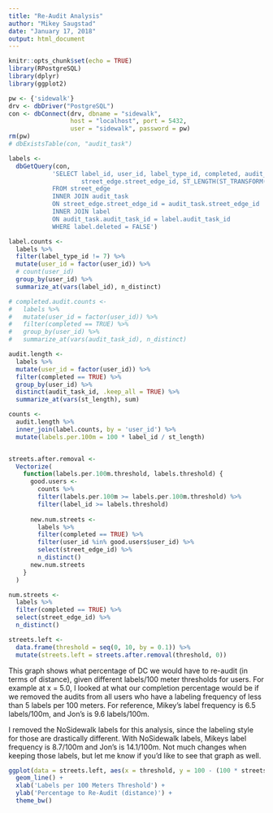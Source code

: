 ```yaml
---
title: "Re-Audit Analysis"
author: "Mikey Saugstad"
date: "January 17, 2018"
output: html_document
---
```


```r
knitr::opts_chunk$set(echo = TRUE)
library(RPostgreSQL)
library(dplyr)
library(ggplot2)
```

```r
pw <- {'sidewalk'}
drv <- dbDriver("PostgreSQL")
con <- dbConnect(drv, dbname = "sidewalk",
                 host = "localhost", port = 5432,
                 user = "sidewalk", password = pw)
rm(pw)
# dbExistsTable(con, "audit_task")
```


```r
labels <-
  dbGetQuery(con,
            'SELECT label_id, user_id, label_type_id, completed, audit_task.audit_task_id,
                    street_edge.street_edge_id, ST_LENGTH(ST_TRANSFORM(geom,26918))
            FROM street_edge
            INNER JOIN audit_task
            ON street_edge.street_edge_id = audit_task.street_edge_id
            INNER JOIN label 
            ON audit_task.audit_task_id = label.audit_task_id
            WHERE label.deleted = FALSE')
```

```r
label.counts <-
  labels %>%
  filter(label_type_id != 7) %>%
  mutate(user_id = factor(user_id)) %>%
  # count(user_id)
  group_by(user_id) %>%
  summarize_at(vars(label_id), n_distinct)

# completed.audit.counts <-
#   labels %>%
#   mutate(user_id = factor(user_id)) %>%
#   filter(completed == TRUE) %>%
#   group_by(user_id) %>%
#   summarize_at(vars(audit_task_id), n_distinct)

audit.length <-
  labels %>%
  mutate(user_id = factor(user_id)) %>%
  filter(completed == TRUE) %>%
  group_by(user_id) %>%
  distinct(audit_task_id, .keep_all = TRUE) %>%
  summarize_at(vars(st_length), sum)

counts <-
  audit.length %>%
  inner_join(label.counts, by = 'user_id') %>%
  mutate(labels.per.100m = 100 * label_id / st_length)


streets.after.removal <-
  Vectorize(
    function(labels.per.100m.threshold, labels.threshold) {
      good.users <-
        counts %>%
        filter(labels.per.100m >= labels.per.100m.threshold) %>%
        filter(label_id >= labels.threshold)
      
      new.num.streets <-
        labels %>%
        filter(completed == TRUE) %>%
        filter(user_id %in% good.users$user_id) %>%
        select(street_edge_id) %>%
        n_distinct()
      new.num.streets
    }
  )

num.streets <-
  labels %>%
  filter(completed == TRUE) %>%
  select(street_edge_id) %>%
  n_distinct()

streets.left <-
  data.frame(threshold = seq(0, 10, by = 0.1)) %>%
  mutate(streets.left = streets.after.removal(threshold, 0))
```

This graph shows what percentage of DC we would have to re-audit (in terms of distance), given different labels/100 meter thresholds for users. For example at x = 5.0, I looked at what our completion percentage would be if we removed the audits from all users who have a labeling frequency of less than 5 labels per 100 meters. For reference, Mikey's label frequency is 6.5 labels/100m, and Jon's is 9.6 labels/100m.

I removed the NoSidewalk labels for this analysis, since the labeling style for those are drastically different. With NoSidewalk labels, Mikeys label frequency is 8.7/100m and Jon's is 14.1/100m. Not much changes when keeping those labels, but let me know if you'd like to see that graph as well.
```r
ggplot(data = streets.left, aes(x = threshold, y = 100 - (100 * streets.left / num.streets))) +
  geom_line() +
  xlab('Labels per 100 Meters Threshold') +
  ylab('Percentage to Re-Audit (distance)') +
  theme_bw()
```

